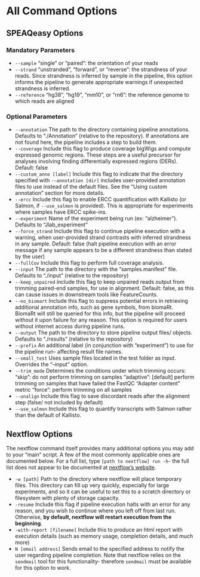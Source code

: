 # All Command Options {#command-opts}

## SPEAQeasy Options

### Mandatory Parameters

* `--sample`        "single" or "paired": the orientation of your reads
* `--strand`        "unstranded", "forward", or "reverse": the strandness of your reads. Since strandness is inferred by sample in the pipeline, this option informs the pipeline to generate appropriate warnings if unexpected strandness is inferred.
* `--reference`        "hg38", "hg19", "mm10", or "rn6": the reference genome to which reads are aligned

### Optional Parameters

* `--annotation`    The path to the directory containing pipeline annotations. Defaults to "./Annotation" (relative to the repository). If annotations are not found here, the pipeline includes a step to build them.
* `--coverage` Include this flag to produce coverage bigWigs and compute expressed genomic regions. These steps are a useful precursor for analyses involving finding differentially expressed regions (DERs). Default: false
* `--custom_anno [label]` Include this flag to indicate that the directory specified with `--annotation [dir]` includes user-provided annotation files to use instead of the default files. See the "Using custom annotation" section for more details.
* `--ercc`            Include this flag to enable ERCC quantification with Kallisto (or Salmon, if `--use_salmon` is provided). This is appropriate for experiments where samples have ERCC spike-ins.
* `--experiment`    Name of the experiment being run (ex: "alzheimer"). Defaults to "Jlab_experiment"
* `--force_strand` Include this flag to continue pipeline execution with a warning, when user-provided strand contrasts with inferred strandness in any sample. Default: false (halt pipeline execution with an error message if any sample appears to be a different strandness than stated by the user)
* `--fullCov`        Include this flag to perform full coverage analysis.
* `--input`        The path to the directory with the "samples.manifest" file. Defaults to "./input" (relative to the repository)
* `--keep_unpaired` include this flag to keep unpaired reads output from trimming paired-end samples, for use in alignment. Default: false, as this can cause issues in downstream tools like FeatureCounts.
* `--no_biomart` Include this flag to suppress potential errors in retrieving additional annotation info, such as gene symbols, from biomaRt. BiomaRt will still be queried for this info, but the pipeline will proceed without it upon failure for any reason. This option is required for users without internet access during pipeline runs.
* `--output`  The path to the directory to store pipeline output files/ objects. Defaults to "./results" (relative to the repository)
* `--prefix`    An additional label (in conjunction with "experiment") to use for the pipeline run- affecting result file names.
* `--small_test`    Uses sample files located in the test folder as input. Overrides the "--input" option.
* `--trim_mode`  Determines the conditions under which trimming occurs:
                    "skip": do not perform trimming on samples
                    "adaptive": [default] perform trimming on samples that have failed the FastQC "Adapter content" metric
                    "force": perform trimming on all samples
* `--unalign`        Include this flag to save discordant reads after the alignment step (false/ not included by default)
* `--use_salmon`  Include this flag to quantify transcripts with Salmon rather than the default of Kallisto.

## Nextflow Options {#next-opts}

The nextflow command itself provides many additional options you may add to your "main" script. A few of the most commonly applicable ones are documented below. For a full list, type `[path to nextflow] run -h`- the full list does not appear to be documented at [nextflow's website](https://www.nextflow.io/).

* `-w [path]` Path to the directory where nextflow will place temporary files. This directory can fill up very quickly, especially for large experiments, and so it can be useful to set this to a scratch directory or filesystem with plenty of storage capacity.
* `-resume` Include this flag if pipeline execution halts with an error for any reason, and you wish to continue where you left off from last run. Otherwise, **by default, nextflow will restart execution from the beginning**.
* `-with-report [filename]` Include this to produce an html report with execution details (such as memory usage, completion details, and much more)
* `N [email address]` Sends email to the specified address to notify the user regarding pipeline completion. Note that nextflow relies on the `sendmail` tool for this functionality- therefore `sendmail` must be available for this option to work.
